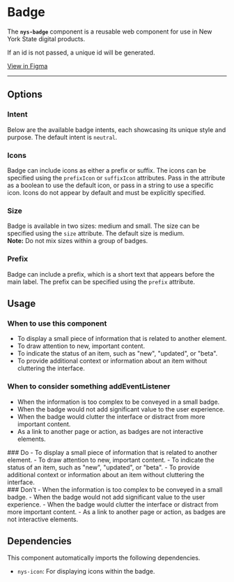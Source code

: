
<Meta of={NysBadgeStories} title="Components/Badge/Documentation" />

# Badge

The **`nys-badge`** component is a reusable web component for use in New York State digital products.

If an id is not passed, a unique id will be generated.

<div className="nys-grid-row nys-grid-gap-1">
  <nys-badge label="Stable" prefixIcon="code"></nys-badge>
  <nys-badge
    prefixIcon
    prefix="WCAG 2.2"
    label="AA"
    intent="success"
  ></nys-badge>
  <p className="pill pill--uikit">
	  <a href="https://www.figma.com/design/U2QpuSUXRTxbgG64Fzi9bu?node-id=5409-1651" target="_blank">View in Figma</a>
</p>
</div>

---

<Canvas of={NysBadgeStories.Basic} />

<Controls />

## Options

### Intent
Below are the available badge intents, each showcasing its unique style and purpose. The default intent is `neutral`.
<Canvas of={NysBadgeStories.Intent} />

### Icons
Badge can include icons as either a prefix or suffix. The icons can be specified using the `prefixIcon` or `suffixIcon` attributes. Pass in the attribute as a boolean to use the default icon, or pass in a string to use a specific icon. Icons do not appear by default and must be explicitly specified.
<Canvas of={NysBadgeStories.Icons} />

### Size
Badge is available in two sizes: medium and small. The size can be specified using the `size` attribute. The default size is medium.\
**Note:** Do not mix sizes within a group of badges.
<Canvas of={NysBadgeStories.Size} />

### Prefix
Badge can include a prefix, which is a short text that appears before the main label. The prefix can be specified using the `prefix` attribute.
<Canvas of={NysBadgeStories.Prefix} />

## Usage

### When to use this component
- To display a small piece of information that is related to another element.
- To draw attention to new, important content.
- To indicate the status of an item, such as "new", "updated", or "beta".
- To provide additional context or information about an item without cluttering the interface.

### When to consider something addEventListener
- When the information is too complex to be conveyed in a small badge.
- When the badge would not add significant value to the user experience.
- When the badge would clutter the interface or distract from more important content.
- As a link to another page or action, as badges are not interactive elements.

<div className="nys-grid-row nys-grid-gap-lg">
  <div className="nys-mobile-lg:nys-grid-col">
    <div className="usage-card usage-card--do">
      ### <nys-icon name="check_circle" color="var(--nys-color-success)" /> Do
      - To display a small piece of information that is related to another element.
      - To draw attention to new, important content.
      - To indicate the status of an item, such as "new", "updated", or "beta".
      - To provide additional context or information about an item without cluttering the interface.
    </div>
  </div>
  <div className="nys-mobile-lg:nys-grid-col">
    <div className="usage-card usage-card--dont">
      ### <nys-icon name="error" color="var(--nys-color-danger)" /> Don't
      - When the information is too complex to be conveyed in a small badge.
      - When the badge would not add significant value to the user experience.
      - When the badge would clutter the interface or distract from more important content.
      - As a link to another page or action, as badges are not interactive elements.
    </div>
  </div>
</div>

## Dependencies

This component automatically imports the following dependencies.

- `nys-icon`: For displaying icons within the badge.
